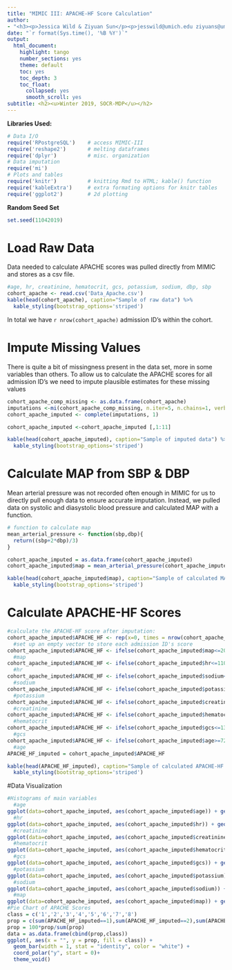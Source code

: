 ---
title: "MIMIC III: APACHE-HF Score Calculation"
author: 
- "<h3><p>Jessica Wild & Ziyuan Sun</p><p>jesswild@umich.edu ziyuans@umich.edu</p></h3>"
date: "`r format(Sys.time(), '%B %Y')`"
output:
  html_document:
    highlight: tango
    number_sections: yes
    theme: default
    toc: yes
    toc_depth: 3
    toc_float:
      collapsed: yes
      smooth_scroll: yes
subtitle: <h2><u>Winter 2019, SOCR-MDP</u></h2>
---

**Libraries Used:**
```{r message=F, warning=F}
# Data I/O
require('RPostgreSQL')    # access MIMIC-III
require('reshape2')       # melting dataframes
require('dplyr')          # misc. organization
# Data imputation
require('mi')
# Plots and tables
require('knitr')          # knitting Rmd to HTML; kable() function
require('kableExtra')     # extra formating options for knitr tables
require('ggplot2')        # 2d plotting
```

**Random Seed Set**
```{r message=F, warning=F}
set.seed(11042019)
```

# Load Raw Data

Data needed to calculate APACHE scores was pulled directly from MIMIC and stores as a csv file. 

```{r eval=T, message=F, warning=F}
#age, hr, creatinine, hematocrit, gcs, potassium, sodium, dbp, sbp
cohort_apache <- read.csv('Data_Apache.csv')
kable(head(cohort_apache), caption="Sample of raw data") %>%
  kable_styling(bootstrap_options='striped')
```

In total we have `r nrow(cohort_apache)` admission ID's within the cohort.

# Impute Missing Values

There is quite a bit of missingness present in the data set, more in some variables than others.  To allow us to calculate the  APACHE scores for all admission ID's we need to impute plausible estimates for these missing values

```{r message=F, warning=F}
cohort_apache_comp_missing <- as.data.frame(cohort_apache)
imputations <-mi(cohort_apache_comp_missing, n.iter=5, n.chains=1, verbose=TRUE)
cohort_apache_imputed <- complete(imputations, 1)

cohort_apache_imputed <-cohort_apache_imputed [,1:11]

kable(head(cohort_apache_imputed), caption="Sample of imputed data") %>%
  kable_styling(bootstrap_options='striped')
```

# Calculate MAP from SBP & DBP

Mean arterial pressure was not recorded often enough in MIMIC for us to directly pull enough data to ensure accurate imputation.  Instead, we pulled data on systolic and diasystolic blood pressure and calculated MAP with a function.

```{r message=F, warning=F}
# function to calculate map
mean_arterial_pressure <- function(sbp,dbp){
  return((sbp+2*dbp)/3)
}

cohort_apache_imputed = as.data.frame(cohort_apache_imputed)
cohort_apache_imputed$map = mean_arterial_pressure(cohort_apache_imputed$sbp, cohort_apache_imputed$dbp)

kable(head(cohort_apache_imputed$map), caption="Sample of calculated MAP") %>%
  kable_styling(bootstrap_options='striped')
```

# Calculate APACHE-HF Scores 

```{r message=F, warning=F}
#calculate the APACHE-HF score after imputation:
cohort_apache_imputed$APACHE_HF <- rep(x=0, times = nrow(cohort_apache_imputed))
  #set up an empty vector to store each admission ID's score
cohort_apache_imputed$APACHE_HF <- ifelse(cohort_apache_imputed$map<=200, yes = 1, no = cohort_apache_imputed$APACHE_HF)
  #map
cohort_apache_imputed$APACHE_HF <- ifelse(cohort_apache_imputed$hr<=110, yes = cohort_apache_imputed$APACHE_HF+1, no = cohort_apache_imputed$APACHE_HF)
  #hr
cohort_apache_imputed$APACHE_HF <- ifelse(cohort_apache_imputed$sodium<=137, yes = cohort_apache_imputed$APACHE_HF+1, no = cohort_apache_imputed$APACHE_HF)
  #sodium
cohort_apache_imputed$APACHE_HF <- ifelse(cohort_apache_imputed$potassium>=4.9, yes = cohort_apache_imputed$APACHE_HF+1, no = cohort_apache_imputed$APACHE_HF)
  #potassium
cohort_apache_imputed$APACHE_HF <- ifelse(cohort_apache_imputed$creatinine>=1.48, yes = cohort_apache_imputed$APACHE_HF+1, no = cohort_apache_imputed$APACHE_HF)
  #creatinine
cohort_apache_imputed$APACHE_HF <- ifelse(cohort_apache_imputed$hematocrit<=36.9, yes = cohort_apache_imputed$APACHE_HF+1, no = cohort_apache_imputed$APACHE_HF)
  #hematocrit
cohort_apache_imputed$APACHE_HF <- ifelse(cohort_apache_imputed$gcs<=13, yes = cohort_apache_imputed$APACHE_HF+1, no = cohort_apache_imputed$APACHE_HF)
  #gcs
cohort_apache_imputed$APACHE_HF <- ifelse(cohort_apache_imputed$age>=72, yes = cohort_apache_imputed$APACHE_HF+1, no = cohort_apache_imputed$APACHE_HF)
  #age
APACHE_HF_imputed = cohort_apache_imputed$APACHE_HF

kable(head(APACHE_HF_imputed), caption="Sample of calculated APACHE-HF Scores") %>%
  kable_styling(bootstrap_options='striped')
```

#Data Visualization
```{r message=F, warning=F}
#Histograms of main variables
  #age
ggplot(data=cohort_apache_imputed, aes(cohort_apache_imputed$age)) + geom_histogram(breaks=seq(0, 200, by =2), col="red", aes(fill=..count..))
  #hr
ggplot(data=cohort_apache_imputed, aes(cohort_apache_imputed$hr)) + geom_histogram(breaks=seq(0, 200, by =2), col="red", aes(fill=..count..))
  #creatinine
ggplot(data=cohort_apache_imputed, aes(cohort_apache_imputed$creatinine)) + geom_histogram(breaks=seq(0, 200, by =2), col="red", aes(fill=..count..))
  #hematocrit
ggplot(data=cohort_apache_imputed, aes(cohort_apache_imputed$hematocrit)) + geom_histogram(breaks=seq(0, 200, by =2), col="red", aes(fill=..count..))
  #gcs
ggplot(data=cohort_apache_imputed, aes(cohort_apache_imputed$gcs)) + geom_histogram(breaks=seq(0, 200, by =2), col="red", aes(fill=..count..))
  #potassium
ggplot(data=cohort_apache_imputed, aes(cohort_apache_imputed$potassium)) + geom_histogram(breaks=seq(0, 200, by =2), col="red", aes(fill=..count..))
  #sodium
ggplot(data=cohort_apache_imputed, aes(cohort_apache_imputed$sodium)) + geom_histogram(breaks=seq(0, 200, by =2), col="red", aes(fill=..count..))
  #map
ggplot(data=cohort_apache_imputed, aes(cohort_apache_imputed$map)) + geom_histogram(breaks=seq(0, 200, by =2), col="red", aes(fill=..count..))
#Pie Chart of APACHE Scores
class = c('1','2','3','4','5','6','7','8')
prop = c(sum(APACHE_HF_imputed==1),sum(APACHE_HF_imputed==2),sum(APACHE_HF_imputed==3),sum(APACHE_HF_imputed==4),sum(APACHE_HF_imputed==5),sum(APACHE_HF_imputed==6),sum(APACHE_HF_imputed==7),sum(APACHE_HF_imputed==8))
prop = 100*prop/sum(prop)
data = as.data.frame(cbind(prop,class))
ggplot(, aes(x = "", y = prop, fill = class)) +
  geom_bar(width = 1, stat = "identity", color = "white") +
  coord_polar("y", start = 0)+
  theme_void()
```

